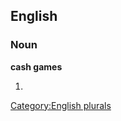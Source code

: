 
==English==

===Noun===
'''cash games'''

# {{plural of|[[cash game]]}}

[[Category:English plurals]]
